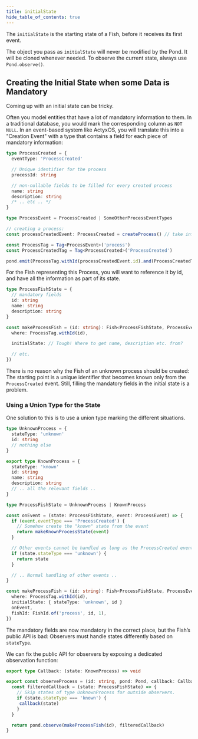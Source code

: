 ```yaml
---
title: initialState
hide_table_of_contents: true
---
```


The `initialState` is the starting state of a Fish, before it receives its first event.

The object you pass as `initialState` will never be modified by the Pond. It will be cloned whenever
needed. To observe the current state, always use `Pond.observe()`.

## Creating the Initial State when some Data is Mandatory

Coming up with an initial state can be tricky.

Often you model entities that have a lot of mandatory information to them. In a traditional database, you
would mark the corresponding column as `NOT NULL`. In an event-based system like ActyxOS, you will
translate this into a "Creation Event" with a type that contains a field for each piece of mandatory
information:

```ts
type ProcessCreated = {
  eventType: 'ProcessCreated'

  // Unique identifier for the process
  processId: string

  // non-nullable fields to be filled for every created process
  name: string
  description: string
  /* .. etc .. */
}

type ProcessEvent = ProcessCreated | SomeOtherProcessEventTypes

// creating a process:
const processCreatedEvent: ProcessCreated = createProcess() // take info from somewhere

const ProcessTag = Tag<ProcessEvent>('process')
const ProcessCreatedTag = Tag<ProcessCreated>('ProcessCreated')

pond.emit(ProcessTag.withId(processCreatedEvent.id).and(ProcessCreatedTag), processCreatedEvent)
```

For the Fish representing this Process, you will want to reference it by id, and have all the information as part of its state.

```ts
type ProcessFishState = {
  // mandatory fields
  id: string
  name: string
  description: string
}

const makeProcessFish = (id: string): Fish<ProcessFishState, ProcessEvent> => ({
  where: ProcessTag.withId(id),

  initialState: // Tough! Where to get name, description etc. from?

  // etc.
})
```

There is no reason why the Fish of an unknown process should be created: The starting point is a
unique identifier that becomes known only from the `ProcessCreated` event. Still, filling the
mandatory fields in the initial state is a problem.

### Using a Union Type for the State

One solution to this is to use a union type marking the different situations.

```ts
type UnknownProcess = {
  stateType: 'unknown'
  id: string
  // nothing else
}

export type KnownProcess = {
  stateType: 'known'
  id: string
  name: string
  description: string
  // .. all the relevant fields ..
}

type ProcessFishState = UnknownProcess | KnownProcess

const onEvent = (state: ProcessFishState, event: ProcessEvent) => {
  if (event.eventType === 'ProcessCreated') {
    // Somehow create the "known" state from the event
    return makeKnownProcessState(event)
  }

  // Other events cannot be handled as long as the ProcessCreated event wasn’t seen
  if (state.stateType === 'unknown') {
    return state
  }

  // .. Normal handling of other events ..
}

const makeProcessFish = (id: string): Fish<ProcessFishState, ProcessEvent> => ({
  where: ProcessTag.withId(id),
  initialState: { stateType: 'unknown', id }
  onEvent,
  fishId: FishId.of('process', id, 1),
})
```

The mandatory fields are now mandatory in the correct place, but the Fish’s public API is bad:
Observers must handle states differently based on `stateType`.

We can fix the public API for observers by exposing a dedicated observation function:

```ts
export type Callback: (state: KnownProcess) => void

export const observeProcess = (id: string, pond: Pond, callback: Callback) => {
  const filteredCallback = (state: ProcessFishState) => {
    // Skip states of type UnknownProcess for outside observers.
    if (state.stateType === 'known') {
     callback(state)
    }
  }

  return pond.observe(makeProcessFish(id), filteredCallback)
}
```
